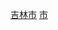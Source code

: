 {{Catnav|頁面分類|...|中国各省城市|吉林城市|吉林县级市}}
{{Catnav|頁面分類|...|吉林行政区划|吉林县级行政区|吉林县级市}}
{{Catnav|頁面分類|...|吉林地级市|吉林市|吉林市行政区划|吉林市县级行政区}}
[[Category:吉林县级市|吉林市]]
[[Category:吉林市县级行政区|市]]
{{catmore|蛟河市|吉林省蛟河市}}